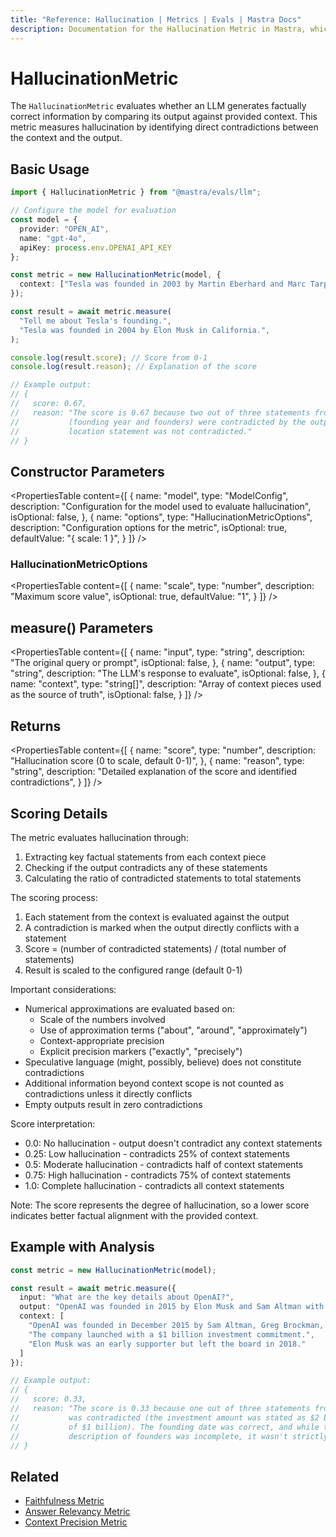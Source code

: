 ```yaml
---
title: "Reference: Hallucination | Metrics | Evals | Mastra Docs"
description: Documentation for the Hallucination Metric in Mastra, which evaluates the factual correctness of LLM outputs by identifying contradictions with provided context.
---
```


# HallucinationMetric

The `HallucinationMetric` evaluates whether an LLM generates factually correct information by comparing its output against provided context. This metric measures hallucination by identifying direct contradictions between the context and the output.

## Basic Usage

```typescript
import { HallucinationMetric } from "@mastra/evals/llm";

// Configure the model for evaluation
const model = {
  provider: "OPEN_AI",
  name: "gpt-4o",
  apiKey: process.env.OPENAI_API_KEY
};

const metric = new HallucinationMetric(model, {
  context: ["Tesla was founded in 2003 by Martin Eberhard and Marc Tarpenning in San Carlos, California."]
});

const result = await metric.measure(
  "Tell me about Tesla's founding.",
  "Tesla was founded in 2004 by Elon Musk in California.",
);

console.log(result.score); // Score from 0-1
console.log(result.reason); // Explanation of the score

// Example output:
// {
//   score: 0.67,
//   reason: "The score is 0.67 because two out of three statements from the context 
//           (founding year and founders) were contradicted by the output, while the 
//           location statement was not contradicted."
// }
```

## Constructor Parameters

<PropertiesTable
  content={[
    {
      name: "model",
      type: "ModelConfig",
      description: "Configuration for the model used to evaluate hallucination",
      isOptional: false,
    },
    {
      name: "options",
      type: "HallucinationMetricOptions",
      description: "Configuration options for the metric",
      isOptional: true,
      defaultValue: "{ scale: 1 }",
    }
  ]}
/>

### HallucinationMetricOptions

<PropertiesTable
  content={[
    {
      name: "scale",
      type: "number",
      description: "Maximum score value",
      isOptional: true,
      defaultValue: "1",
    }
  ]}
/>

## measure() Parameters

<PropertiesTable
  content={[
    {
      name: "input",
      type: "string",
      description: "The original query or prompt",
      isOptional: false,
    },
    {
      name: "output",
      type: "string",
      description: "The LLM's response to evaluate",
      isOptional: false,
    },
    {
      name: "context",
      type: "string[]",
      description: "Array of context pieces used as the source of truth",
      isOptional: false,
    }
  ]}
/>

## Returns

<PropertiesTable
  content={[
    {
      name: "score",
      type: "number",
      description: "Hallucination score (0 to scale, default 0-1)",
    },
    {
      name: "reason",
      type: "string",
      description: "Detailed explanation of the score and identified contradictions",
    }
  ]}
/>

## Scoring Details

The metric evaluates hallucination through:
1. Extracting key factual statements from each context piece
2. Checking if the output contradicts any of these statements
3. Calculating the ratio of contradicted statements to total statements

The scoring process:
1. Each statement from the context is evaluated against the output
2. A contradiction is marked when the output directly conflicts with a statement
3. Score = (number of contradicted statements) / (total number of statements)
4. Result is scaled to the configured range (default 0-1)

Important considerations:
- Numerical approximations are evaluated based on:
  - Scale of the numbers involved
  - Use of approximation terms ("about", "around", "approximately")
  - Context-appropriate precision
  - Explicit precision markers ("exactly", "precisely")
- Speculative language (might, possibly, believe) does not constitute contradictions
- Additional information beyond context scope is not counted as contradictions unless it directly conflicts
- Empty outputs result in zero contradictions

Score interpretation:
- 0.0: No hallucination - output doesn't contradict any context statements
- 0.25: Low hallucination - contradicts 25% of context statements
- 0.5: Moderate hallucination - contradicts half of context statements
- 0.75: High hallucination - contradicts 75% of context statements
- 1.0: Complete hallucination - contradicts all context statements

Note: The score represents the degree of hallucination, so a lower score indicates better factual alignment with the provided context.

## Example with Analysis

```typescript
const metric = new HallucinationMetric(model);

const result = await metric.measure({
  input: "What are the key details about OpenAI?",
  output: "OpenAI was founded in 2015 by Elon Musk and Sam Altman with a $2 billion investment.",
  context: [
    "OpenAI was founded in December 2015 by Sam Altman, Greg Brockman, and others.",
    "The company launched with a $1 billion investment commitment.",
    "Elon Musk was an early supporter but left the board in 2018."
  ]
});

// Example output:
// {
//   score: 0.33,
//   reason: "The score is 0.33 because one out of three statements from the context 
//           was contradicted (the investment amount was stated as $2 billion instead 
//           of $1 billion). The founding date was correct, and while the output's 
//           description of founders was incomplete, it wasn't strictly contradictory."
// }
```

## Related

- [Faithfulness Metric](./faithfulness)
- [Answer Relevancy Metric](./answer-relevancy)
- [Context Precision Metric](./context-precision) 